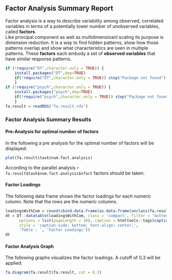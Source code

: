 ## Factor Analysis Summary Report
Factor analysis is a way to describe variability among observed, correlated variables
in terms of a potentially lower number of unobserved variables, called **factors**. <br>
Like principal component as well as multidimensioanl scaling its purpose is dimension reduction.
It is a way to find hidden patterns, show how those patterns overlap and show what characteristics are
seen in multiple patterns.
These **factors** each embody a set of **observed variables** that have similar response patterns.
```r
if (!require("DT",character.only = TRUE)) {
    install.packages("DT",dep=TRUE)
    if(!require("DT",character.only = TRUE)) stop("Package not found")
    }
if (!require("psych",character.only = TRUE)) {
    install.packages("psych",dep=TRUE)
    if(!require("psych",character.only = TRUE)) stop("Package not found")
    }
fa.result = readRDS("fa.result.rds")
```
### Factor Analysis Summary Results

#### Pre-Analysis for optimal number of factors
In the following a pre analysis for the optimal number of factors will be displayed:

```r
plot(fa.result$task$num.fact.analysis)
```

According to the parallel analysis `r fa.result$task$num.fact.analysis$nfact ` factors should be taken.

#### Factor Loadings
The following data frame shows the factor loadings for each numeric column.
      Note that the rows are the numeric columns.
```r
loadingsWithCom = round(cbind.data.frame(as.data.frame(unclass(fa.result$fa.result$loadings)), communalities = fa.result$fa.result$communalities), 4)
dt = DT::datatable(loadingsWithCom, class = 'compact', filter = 'bottom',
      options = list(pageLength = 10), caption = htmltools::tags$caption(
      style = 'caption-side: bottom; text-align: center;',
      'Table : ', 'Factor Loadings'))
dt
```

#### Factor Analysis Graph
The following graphs visualizes the factor loadings. A cutoff of 0.3 will be applied:

```r
fa.diagram(fa.result$fa.result, cut = 0.3)
```

